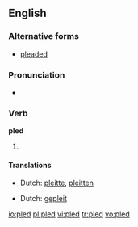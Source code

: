 ==English==

===Alternative forms===
* [[pleaded]] {{i-c|UK}}

===Pronunciation===
* {{IPA|/'plεd/}}
*: {{rhymes|ɛd}}

===Verb===
'''pled'''

# {{North America|Scottish}} {{past of|[[plead]]}}

====Translations====
<!--No translations on non-lemma forms-->
{{trans-top|Past tense of plead}}
* Dutch: [[pleitte]], [[pleitten]]
{{trans-mid}}
{{trans-bottom}}
{{trans-top|Past participle of plead}}
* Dutch: [[gepleit]]
{{trans-mid}}
{{trans-bottom}}

[[io:pled]]
[[pl:pled]]
[[vi:pled]]
[[tr:pled]]
[[vo:pled]]